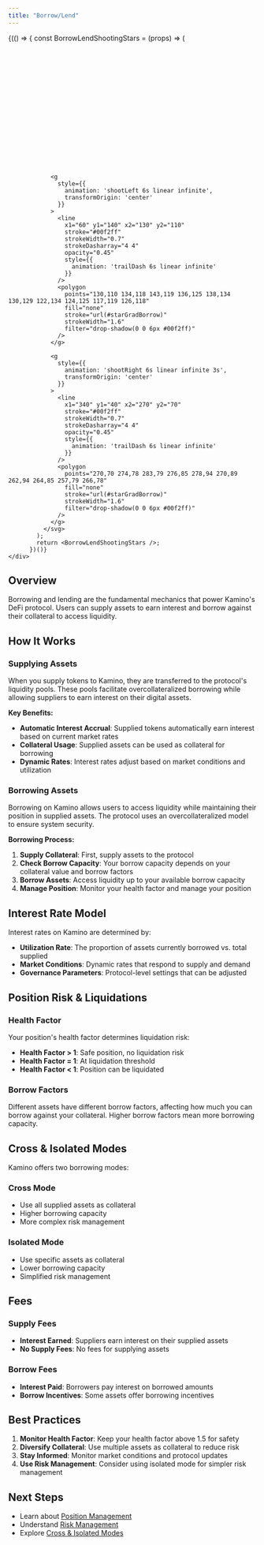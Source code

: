 ```yaml
---
title: "Borrow/Lend"
---
```


<div style={{borderBottom: "1px solid rgba(229, 231, 235, 0.3)", marginBottom: "2rem"}}></div>

<div style={{textAlign: 'center', margin: '2rem 0'}}>
  <div style={{
    position: 'relative',
    display: 'inline-block',
    width: '700px',
    height: '300px',
    backgroundImage: 'url(/images/concept-animations/animation-backdrop.png)',
    backgroundSize: 'cover',
    backgroundRepeat: 'no-repeat',
    backgroundPosition: 'center'
  }}>
            <div style={{
          position: 'absolute',
          top: '48%',
          left: '40%',
          transform: 'translate(-50%, -50%)',
          zIndex: 10
        }}>
          {(() => {
            const BorrowLendShootingStars = (props) => (
              <svg
                width={300}
                height={300}
                viewBox="0 0 400 200"
                fill="none"
                xmlns="http://www.w3.org/2000/svg"
                {...props}
              >
                <defs>
                  <linearGradient id="starGradBorrow" x1="0%" y1="0%" x2="100%" y2="100%">
                    <stop offset="0%" stopColor="#00f2ff"/>
                    <stop offset="100%" stopColor="#9be7ff"/>
                  </linearGradient>
                </defs>

                <g 
                  style={{
                    animation: 'shootLeft 6s linear infinite',
                    transformOrigin: 'center'
                  }}
                >
                  <line 
                    x1="60" y1="140" x2="130" y2="110" 
                    stroke="#00f2ff" 
                    strokeWidth="0.7" 
                    strokeDasharray="4 4" 
                    opacity="0.45"
                    style={{
                      animation: 'trailDash 6s linear infinite'
                    }}
                  />
                  <polygon
                    points="130,110 134,118 143,119 136,125 138,134 130,129 122,134 124,125 117,119 126,118"
                    fill="none"
                    stroke="url(#starGradBorrow)"
                    strokeWidth="1.6"
                    filter="drop-shadow(0 0 6px #00f2ff)"
                  />
                </g>

                <g 
                  style={{
                    animation: 'shootRight 6s linear infinite 3s',
                    transformOrigin: 'center'
                  }}
                >
                  <line 
                    x1="340" y1="40" x2="270" y2="70" 
                    stroke="#00f2ff" 
                    strokeWidth="0.7" 
                    strokeDasharray="4 4" 
                    opacity="0.45"
                    style={{
                      animation: 'trailDash 6s linear infinite'
                    }}
                  />
                  <polygon
                    points="270,70 274,78 283,79 276,85 278,94 270,89 262,94 264,85 257,79 266,78"
                    fill="none"
                    stroke="url(#starGradBorrow)"
                    strokeWidth="1.6"
                    filter="drop-shadow(0 0 6px #00f2ff)"
                  />
                </g>
              </svg>
            );
            return <BorrowLendShootingStars />;
          })()}
    </div>
  </div>
</div>

## Overview

Borrowing and lending are the fundamental mechanics that power Kamino's DeFi protocol. Users can supply assets to earn interest and borrow against their collateral to access liquidity.

## How It Works

### Supplying Assets

When you supply tokens to Kamino, they are transferred to the protocol's liquidity pools. These pools facilitate overcollateralized borrowing while allowing suppliers to earn interest on their digital assets.

**Key Benefits:**
- **Automatic Interest Accrual**: Supplied tokens automatically earn interest based on current market rates
- **Collateral Usage**: Supplied assets can be used as collateral for borrowing
- **Dynamic Rates**: Interest rates adjust based on market conditions and utilization

### Borrowing Assets

Borrowing on Kamino allows users to access liquidity while maintaining their position in supplied assets. The protocol uses an overcollateralized model to ensure system security.

**Borrowing Process:**
1. **Supply Collateral**: First, supply assets to the protocol
2. **Check Borrow Capacity**: Your borrow capacity depends on your collateral value and borrow factors
3. **Borrow Assets**: Access liquidity up to your available borrow capacity
4. **Manage Position**: Monitor your health factor and manage your position

## Interest Rate Model

Interest rates on Kamino are determined by:

- **Utilization Rate**: The proportion of assets currently borrowed vs. total supplied
- **Market Conditions**: Dynamic rates that respond to supply and demand
- **Governance Parameters**: Protocol-level settings that can be adjusted

## Position Risk & Liquidations

### Health Factor

Your position's health factor determines liquidation risk:

- **Health Factor > 1**: Safe position, no liquidation risk
- **Health Factor = 1**: At liquidation threshold
- **Health Factor < 1**: Position can be liquidated

### Borrow Factors

Different assets have different borrow factors, affecting how much you can borrow against your collateral. Higher borrow factors mean more borrowing capacity.

## Cross & Isolated Modes

Kamino offers two borrowing modes:

### Cross Mode
- Use all supplied assets as collateral
- Higher borrowing capacity
- More complex risk management

### Isolated Mode
- Use specific assets as collateral
- Lower borrowing capacity
- Simplified risk management

## Fees

### Supply Fees
- **Interest Earned**: Suppliers earn interest on their supplied assets
- **No Supply Fees**: No fees for supplying assets

### Borrow Fees
- **Interest Paid**: Borrowers pay interest on borrowed amounts
- **Borrow Incentives**: Some assets offer borrowing incentives

## Best Practices

1. **Monitor Health Factor**: Keep your health factor above 1.5 for safety
2. **Diversify Collateral**: Use multiple assets as collateral to reduce risk
3. **Stay Informed**: Monitor market conditions and protocol updates
4. **Use Risk Management**: Consider using isolated mode for simpler risk management

## Next Steps

- Learn about [Position Management](/concepts/position-management)
- Understand [Risk Management](/concepts/risk-management)
- Explore [Cross & Isolated Modes](/concepts/cross-isolated-modes) 